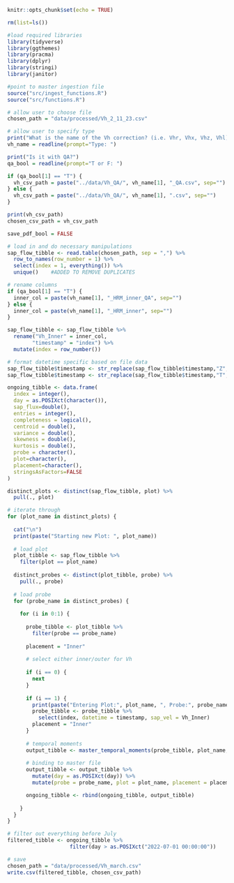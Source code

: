 ``` {r}

knitr::opts_chunk$set(echo = TRUE)

rm(list=ls())

#load required libraries
library(tidyverse)
library(ggthemes)
library(pracma)
library(dplyr)
library(stringi)
library(janitor)

#point to master ingestion file
source("src/ingest_functions.R")
source("src/functions.R")
```

```{r}
# allow user to choose file
chosen_path = "data/processed/Vh_2_11_23.csv"

# allow user to specify type 
print("What is the name of the Vh correction? (i.e. Vhr, Vhx, Vhz, Vhl)")
vh_name = readline(prompt="Type: ")

print("Is it with QA?")
qa_bool = readline(prompt="T or F: ")

if (qa_bool[1] == "T") {
  vh_csv_path = paste("../data/Vh_QA/", vh_name[1], "_QA.csv", sep="")
} else {
  vh_csv_path = paste("../data/Vh_QA/", vh_name[1], ".csv", sep="")
}

print(vh_csv_path)
chosen_csv_path = vh_csv_path

save_pdf_bool = FALSE
```

``` {r}

# load in and do necessary manipulations
sap_flow_tibble <- read.table(chosen_path, sep = ",") %>% 
  row_to_names(row_number = 1) %>% 
  select(index = 1, everything()) %>%
  unique()    #ADDED TO REMOVE DUPLICATES
```

``` {r}
# rename columns
if (qa_bool[1] == "T") {
  inner_col = paste(vh_name[1], "_HRM_inner_QA", sep="")
} else {
  inner_col = paste(vh_name[1], "_HRM_inner", sep="")
}

sap_flow_tibble <- sap_flow_tibble %>% 
  rename("Vh_Inner" = inner_col, 
        "timestamp" = "index") %>% 
  mutate(index = row_number())
```

``` {r}
# format datetime specific based on file data
sap_flow_tibble$timestamp <- str_replace(sap_flow_tibble$timestamp,"Z", "") 
sap_flow_tibble$timestamp <- str_replace(sap_flow_tibble$timestamp,"T", " ") 
```

``` {r}

ongoing_tibble <- data.frame(
  index = integer(), 
  day = as.POSIXct(character()),
  sap_flux=double(), 
  entries = integer(), 
  completeness = logical(), 
  centroid = double(), 
  variance = double(), 
  skewness = double(), 
  kurtosis = double(), 
  probe = character(), 
  plot=character(),
  placement=character(),
  stringsAsFactors=FALSE
)

```

```{r}

distinct_plots <- distinct(sap_flow_tibble, plot) %>% 
  pull(., plot)

# iterate through
for (plot_name in distinct_plots) {
  
  cat("\n")
  print(paste("Starting new Plot: ", plot_name))
  
  # load plot
  plot_tibble <- sap_flow_tibble %>% 
    filter(plot == plot_name)
  
  distinct_probes <- distinct(plot_tibble, probe) %>% 
    pull(., probe)
  
  # load probe
  for (probe_name in distinct_probes) {
    
    for (i in 0:1) { 
      
      probe_tibble <- plot_tibble %>% 
        filter(probe == probe_name)
      
      placement = "Inner"
      
      # select either inner/outer for Vh
        
      if (i == 0) {
        next
      }
      
      if (i == 1) {
        print(paste("Entering Plot:", plot_name, ", Probe:", probe_name, "Inner"))
        probe_tibble <- probe_tibble %>% 
          select(index, datetime = timestamp, sap_vel = Vh_Inner)
        placement = "Inner"
      }
      
      # temporal moments
      output_tibble <- master_temporal_moments(probe_tibble, plot_name, probe_name, placement, save_pdf = save_pdf_bool)
      
      # binding to master file
      output_tibble <- output_tibble %>% 
        mutate(day = as.POSIXct(day)) %>% 
        mutate(probe = probe_name, plot = plot_name, placement = placement)

      ongoing_tibble <- rbind(ongoing_tibble, output_tibble)
      
    }
  }
}
```

``` {r}

# filter out everything before July
filtered_tibble <- ongoing_tibble %>% 
                    filter(day > as.POSIXct("2022-07-01 00:00:00"))

# save
chosen_path = "data/processed/Vh_march.csv"
write.csv(filtered_tibble, chosen_csv_path)
```
